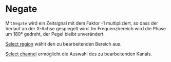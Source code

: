 # Negate

Mit ``Negate`` wird ein Zeitsignal mit dem Faktor -1 multipliziert, so dass der Verlauf an der X-Achse gespiegelt wird. Im Frequenzbereich wird die Phase um 180° gedreht, der Pegel bleibt unverändert.

[Select region](/de/help/edit/region-control) wählt den zu bearbeitenden Bereich aus.

[Select channel](/de/help/edit/select-channel) ermöglicht die Auswahl des zu bearbeitenden Kanals.
